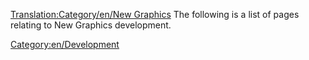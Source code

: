 [[Translation:Category/en/New Graphics]]{{en/-}}
The following is a list of pages relating to New Graphics development.

[[Category:en/Development]]